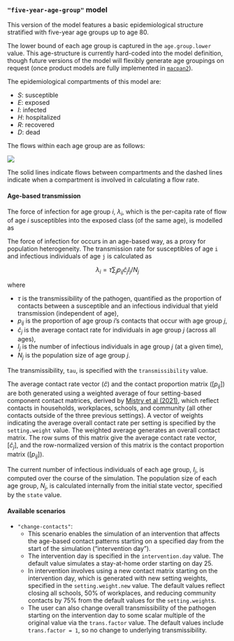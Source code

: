 ### `"five-year-age-group"` model

This version of the model features a basic epidemiological structure stratified with five-year age groups up to age 80. 

The lower bound of each age group is captured in the `age.group.lower` value. This age-structure is currently hard-coded into the model definition, though future versions of the model will flexibly generate age groupings on request (once product models are fully implemented in [`macpan2`](https://github.com/canmod/macpan2)). 

The epidemiological compartments of this model are:

- $S$: susceptible
- $E$: exposed
- $I$: infected
- $H$: hospitalized
- $R$: recovered
- $D$: dead

The flows within each age group are as follows:

![](man/figures/README-two-age-groups_flow-diagram.png)

The solid lines indicate flows between compartments and the dashed lines indicate when a compartment is involved in calculating a flow rate.

#### Age-based transmission

The force of infection for age group $i$, $\lambda_i$, which is the per-capita rate of flow of age $i$ susceptibles into the exposed class (of the same age), is modelled as

The force of infection for  occurs in an age-based way, as a proxy for population heterogeneity. The transmission rate for susceptibles of age `i` and infectious individuals of age `j` is calculated as

$$
\lambda_i = \tau \sum_{j} p_{ij} \hat{c}_j I_j/N_j 
$$

where

- $\tau$ is the transmissibility of the pathogen, quantified as the proportion of contacts between a susceptible and an infectious individual that yield transmission (independent of age),
- $p_{ij}$ is the proportion of age group $i$'s contacts that occur with age group $j$,
- $\hat{c}_j$ is the average contact rate for individuals in age group $j$ (across all ages),
- $I_j$ is the number of infectious individuals in age group $j$ (at a given time),
- $N_j$ is the population size of age group $j$.

The transmissibility, `tau`, is specified with the `transmissibility` value. 

The average contact rate vector ($\hat{c}$) and the contact proportion matrix ($\left[p_{ij}\right]$) are both generated using a weighted average of four setting-based component contact matrices, derived by [Mistry et al (2021)](https://www.nature.com/articles/s41467-020-20544-y), which reflect contacts in households, workplaces, schools, and community (all other contacts outside of the three previous settings). A vector of weights indicating the average overall contact rate per setting is specified by the `setting.weight` value. The weighted average generates an overall contact matrix. The row sums of this matrix give the average contact rate vector, $\left[\hat{c}_j\right]$, and the row-normalized version of this matrix is the contact proportion matrix ($\left[p_{ij}\right]$).

The current number of infectious individuals of each age group, $I_j$, is computed over the course of the simulation. The population size of each age group, $N_j$, is calculated internally from the initial state vector, specified by the `state` value. 

#### Available scenarios

- `"change-contacts"`:
  - This scenario enables the simulation of an intervention that affects the age-based contact patterns starting on a specified day from the start of the simulation ("intervention day"). 
  - The intervention day is specified in the `intervention.day` value. The default value simulates a stay-at-home order starting on day 25. 
  - In intervention involves using a new contact matrix starting on the intervention day, which is generated with new setting weights, specified in the `setting.weight.new` value. The default values reflect closing all schools, 50% of workplaces, and reducing community contacts by 75% from the default values for the `setting.weight`s.
  - The user can also change overall transmissibility of the pathogen starting on the intervention day to some scalar multiple of the original value via the `trans.factor` value. The default values include `trans.factor = 1`, so no change to underlying transmissibility.


